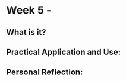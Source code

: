 # Week 5 - 

## **What is it?**



## **Practical Application and Use:**



## **Personal Reflection:**


